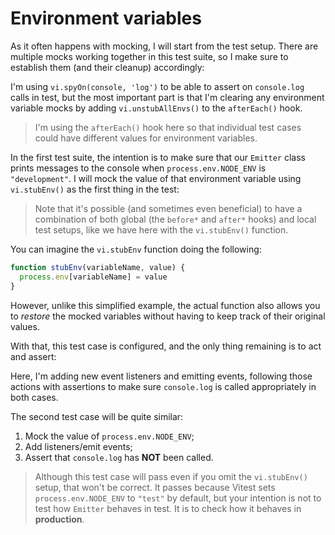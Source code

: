 # Environment variables

As it often happens with mocking, I will start from the test setup. There are multiple mocks working together in this test suite, so I make sure to establish them (and their cleanup) accordingly:

<CodeFile file="emitter.test.ts" range="3-14" highlight="9" />

I'm using `vi.spyOn(console, 'log')` to be able to assert on `console.log` calls in test, but the most important part is that I'm clearing any environment variable mocks by adding `vi.unstubAllEnvs()` to the `afterEach()` hook.

> I'm using the `afterEach()` hook here so that individual test cases could have different values for environment variables.

In the first test suite, the intention is to make sure that our `Emitter` class prints messages to the console when `process.env.NODE_ENV` is `"development"`. I will mock the value of that environment variable using `vi.stubEnv()` as the first thing in the test:

<CodeFile file="emitter.test.ts" range="27-29" highlight="28" />

> Note that it's possible (and sometimes even beneficial) to have a combination of both global (the `before*` and `after*` hooks) and local test setups, like we have here with the `vi.stubEnv()` function.

You can imagine the `vi.stubEnv` function doing the following:

```ts
function stubEnv(variableName, value) {
  process.env[variableName] = value
}
```

However, unlike this simplified example, the actual function also allows you to _restore_ the mocked variables without having to keep track of their original values.

With that, this test case is configured, and the only thing remaining is to act and assert:

<CodeFile file="emitter.test.ts" range="27-42" highlight="33-36,38-41" />

Here, I'm adding new event listeners and emitting events, following those actions with assertions to make sure `console.log` is called appropriately in both cases.

The second test case will be quite similar:

1. Mock the value of `process.env.NODE_ENV`;
1. Add listeners/emit events;
1. Assert that `console.log` has **NOT** been called.

<CodeFile file="emitter.test.ts" range="44-56" highlight="45,50-51,53-54" />

> Although this test case will pass even if you omit the `vi.stubEnv()` setup, that won't be correct. It passes because Vitest sets `process.env.NODE_ENV` to `"test"` by default, but your intention is not to test how `Emitter` behaves in test. It is to check how it behaves in **production**.
